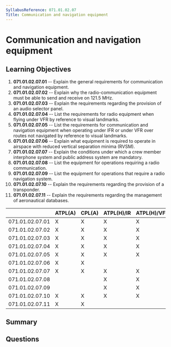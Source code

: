 ```yaml
---
SyllabusReference: 071.01.02.07
Title: Communication and navigation equipment
---
```


# Communication and navigation equipment

## Learning Objectives

1.  **071.01.02.07.01** -- Explain the general requirements for communication and
    navigation equipment.
2.  **071.01.02.07.02** -- Explain why the radio-communication equipment must be
    able to send and receive on 121.5 MHz.
3.  **071.01.02.07.03** -- Explain the requirements regarding the provision of an
    audio selector panel.
4.  **071.01.02.07.04** -- List the requirements for radio equipment when flying
    under VFR by reference to visual landmarks.
5.  **071.01.02.07.05** -- List the requirements for communication and navigation
    equipment when operating under IFR or under VFR over routes not navigated by
    reference to visual landmarks.
6.  **071.01.02.07.06** -- Explain what equipment is required to operate in
    airspace with reduced vertical separation minima (RVSM).
7.  **071.01.02.07.07** -- Explain the conditions under which a crew member
    interphone system and public address system are mandatory.
8.  **071.01.02.07.08** -- List the equipment for operations requiring a radio
    communication.
9.  **071.01.02.07.09** -- List the equipment for operations that require a radio
    navigation system.
10. **071.01.02.07.10** -- Explain the requirements regarding the provision of a
    transponder.
11. **071.01.02.07.11** -- Explain the requirements regarding the management of
    aeronautical databases.

|                 | ATPL(A) | CPL(A) | ATPL(H)/IR | ATPL(H)/VFR | CPL(H) | IR | CBIR(A) |
| --------------- | ------- | ------ | ---------- | ----------- | ------ | -- | ------- |
| 071.01.02.07.01 | X       | X      | X          | X           | X      |    |         |
| 071.01.02.07.02 | X       | X      | X          | X           | X      |    |         |
| 071.01.02.07.03 | X       | X      | X          | X           | X      |    |         |
| 071.01.02.07.04 | X       | X      | X          | X           | X      |    |         |
| 071.01.02.07.05 | X       | X      | X          | X           | X      |    |         |
| 071.01.02.07.06 | X       | X      |            |             |        |    |         |
| 071.01.02.07.07 | X       | X      | X          | X           | X      |    |         |
| 071.01.02.07.08 |         |        | X          | X           | X      |    |         |
| 071.01.02.07.09 |         |        | X          | X           | X      |    |         |
| 071.01.02.07.10 | X       | X      | X          | X           | X      |    |         |
| 071.01.02.07.11 | X       | X      |            |             |        |    |         |

## Summary

## Questions
